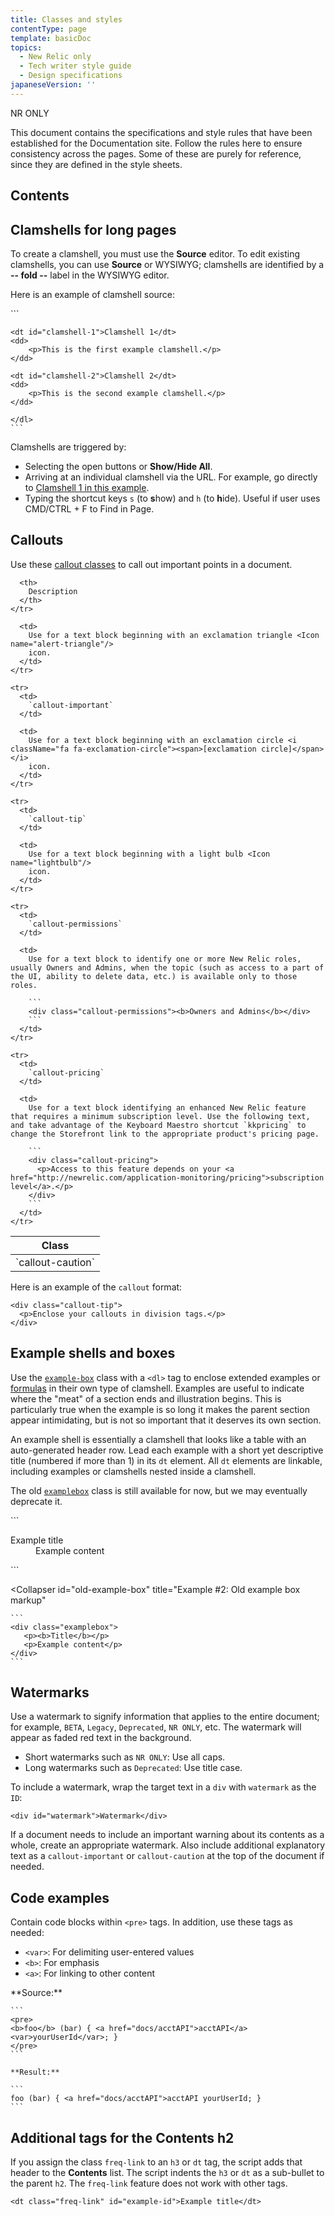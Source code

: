 ```yaml
---
title: Classes and styles
contentType: page
template: basicDoc
topics:
  - New Relic only
  - Tech writer style guide
  - Design specifications
japaneseVersion: ''
---
```


NR ONLY

This document contains the specifications and style rules that have been established for the Documentation site. Follow the rules here to ensure consistency across the pages. Some of these are purely for reference, since they are defined in the style sheets.

## Contents

## Clamshells for long pages

To create a clamshell, you must use the **Source** editor. To edit existing clamshells, you can use **Source** or WYSIWYG; clamshells are identified by a **-- fold --** label in the WYSIWYG editor.

Here is an example of clamshell source:

<CollapserGroup>
  <Collapser
    id="clamshell-source"
    title="Clamshell source"
  >
    ```
    <dl class="clamshell-list">

    <dt id="clamshell-1">Clamshell 1</dt>
    <dd>
        <p>This is the first example clamshell.</p>
    </dd>

    <dt id="clamshell-2">Clamshell 2</dt>
    <dd>
        <p>This is the second example clamshell.</p>
    </dd>

    </dl>
    ```
  </Collapser>
</CollapserGroup>

Clamshells are triggered by:

* Selecting the open buttons or **Show/Hide All**.
* Arriving at an individual clamshell via the URL. For example, go directly to [Clamshell 1 in this example](/docs/new-relic-only/basic-style-guide/writing-guidelines/clamshells#clamshell-1).
* Typing the shortcut keys `s` (to **s**how) and `h` (to **h**ide). Useful if user uses CMD/CTRL + F to Find in Page.

## Callouts

Use these [callout classes](/docs/new-relic-only/basic-style-guide/basic-style-guide/formatting-document-key-points#callouts) to call out important points in a document.

<Table>
  <thead>
    <tr>
      <th style={{ width: "200px" }}>
        Class
      </th>

      <th>
        Description
      </th>
    </tr>
  </thead>

  <tbody>
    <tr>
      <td>
        `callout-caution`
      </td>

      <td>
        Use for a text block beginning with an exclamation triangle <Icon name="alert-triangle"/>
        icon.
      </td>
    </tr>

    <tr>
      <td>
        `callout-important`
      </td>

      <td>
        Use for a text block beginning with an exclamation circle <i className="fa fa-exclamation-circle"><span>[exclamation circle]</span></i>
        icon.
      </td>
    </tr>

    <tr>
      <td>
        `callout-tip`
      </td>

      <td>
        Use for a text block beginning with a light bulb <Icon name="lightbulb"/>
        icon.
      </td>
    </tr>

    <tr>
      <td>
        `callout-permissions`
      </td>

      <td>
        Use for a text block to identify one or more New Relic roles, usually Owners and Admins, when the topic (such as access to a part of the UI, ability to delete data, etc.) is available only to those roles.

        ```
        <div class="callout-permissions"><b>Owners and Admins</b></div>
        ```
      </td>
    </tr>

    <tr>
      <td>
        `callout-pricing`
      </td>

      <td>
        Use for a text block identifying an enhanced New Relic feature that requires a minimum subscription level. Use the following text, and take advantage of the Keyboard Maestro shortcut `kkpricing` to change the Storefront link to the appropriate product's pricing page.

        ```
        <div class="callout-pricing">
          <p>Access to this feature depends on your <a href="http://newrelic.com/application-monitoring/pricing">subscription level</a>.</p>
        </div>
        ```
      </td>
    </tr>
  </tbody>
</Table>

Here is an example of the `callout` format:

```
<div class="callout-tip">
  <p>Enclose your callouts in division tags.</p>
</div>
```

## Example shells and boxes

Use the [`example-box`](#example-shell) class with a `<dl>` tag to enclose extended examples or [formulas](/docs/accounts-partnerships/accounts/account-maintenance/account-usage-explore-usage-trends-over-time#apm-daily-usage) in their own type of clamshell. Examples are useful to indicate where the "meat" of a section ends and illustration begins. This is particularly true when the example is so long it makes the parent section appear intimidating, but is not so important that it deserves its own section.

An example shell is essentially a clamshell that looks like a table with an auto-generated header row. Lead each example with a short yet descriptive title (numbered if more than 1) in its `dt` element. All `dt` elements are linkable, including examples or clamshells nested inside a clamshell.

The old [`examplebox`](#old-example-box) class is still available for now, but we may eventually deprecate it.

<CollapserGroup>
  <Collapser
    id="example-shell"
    title="Example #1: Remodeled example shell markup"
  >
    ```
    <dl class="example-box">
       <dt id="example-title">Example title</dt>
       <dd>Example content</dd>
    </dl>
    ```
  </Collapser>

  <Collapser
    id="old-example-box"
    title="Example #2: Old example box markup"
  >
    ```
    <div class="examplebox">
       <p><b>Title</b></p>
       <p>Example content</p>
    </div>
    ```
  </Collapser>
</CollapserGroup>

## Watermarks

Use a watermark to signify information that applies to the entire document; for example, `BETA`, `Legacy`, `Deprecated`, `NR ONLY`, etc. The watermark will appear as faded red text in the background.

* Short watermarks such as `NR ONLY`: Use all caps.
* Long watermarks such as `Deprecated`: Use title case.

To include a watermark, wrap the target text in a `div` with `watermark` as the `ID`:

```
<div id="watermark">Watermark</div>
```

If a document needs to include an important warning about its contents as a whole, create an appropriate watermark. Also include additional explanatory text as a `callout-important` or `callout-caution` at the top of the document if needed.

## Code examples

Contain code blocks within `<pre>` tags. In addition, use these tags as needed:

* `<var>`: For delimiting user-entered values
* `<b>`: For emphasis
* `<a>`: For linking to other content

<CollapserGroup>
  <Collapser
    id="code-block-example"
    title="Example: Code blocks"
  >
    **Source:**

    ```
    <pre>
    <b>foo</b> (bar) { <a href="docs/acctAPI">acctAPI</a> <var>yourUserId</var>; }
    </pre>
    ```

    **Result:**

    ```
    foo (bar) { <a href="docs/acctAPI">acctAPI yourUserId; }
    ```
  </Collapser>
</CollapserGroup>

## Additional tags for the Contents h2

If you assign the class `freq-link` to an `h3` or `dt` tag, the script adds that header to the **Contents** list. The script indents the `h3` or `dt` as a sub-bullet to the parent `h2`. The `freq-link` feature does not work with other tags.

```
<dt class="freq-link" id="example-id">Example title</dt>
```
